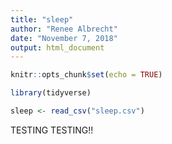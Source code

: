 ```yaml
---
title: "sleep"
author: "Renee Albrecht"
date: "November 7, 2018"
output: html_document
---
```


```r
knitr::opts_chunk$set(echo = TRUE)
```

```r
library(tidyverse)

sleep <- read_csv("sleep.csv")
```

TESTING TESTING!! 